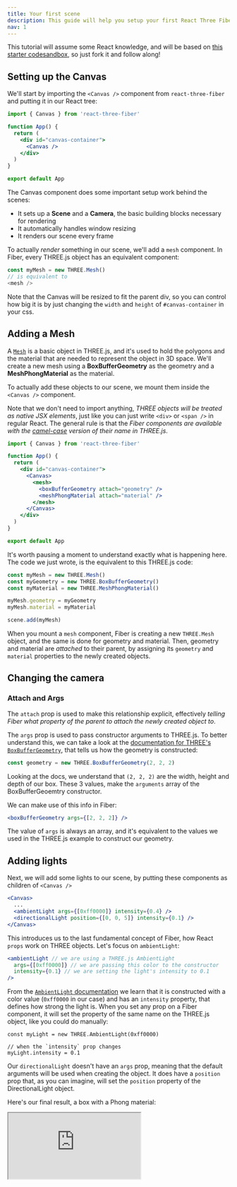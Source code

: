 ```yaml
---
title: Your first scene
description: This guide will help you setup your first React Three Fiber scene and introduce you to its core concepts.
nav: 1
---
```


This tutorial will assume some React knowledge, and will be based on [this starter codesandbox](), so just fork it and follow along!

## Setting up the Canvas

We'll start by importing the `<Canvas />` component from `react-three-fiber` and putting it in our React tree:

```jsx
import { Canvas } from 'react-three-fiber'

function App() {
  return (
    <div id="canvas-container">
      <Canvas />
    </div>
  )
}

export default App
```

The Canvas component does some important setup work behind the scenes:

- It sets up a **Scene** and a **Camera**, the basic building blocks necessary for rendering
- It automatically handles window resizing
- It renders our scene every frame

To actually _render_ something in our scene, we'll add a `mesh` component. In Fiber, every THREE.js object has an equivalent component:

```js
const myMesh = new THREE.Mesh()
// is equivalent to
<mesh />
```

Note that the Canvas will be resized to fit the parent div, so you can control how big it is by just changing the `width` and `height` of `#canvas-container` in your css.

## Adding a Mesh

A [`Mesh`](https://threejs.org/docs/#api/en/objects/Mesh) is a basic object in THREE.js, and it's used to hold the polygons and the material that are needed to represent the object in 3D space.
We'll create a new mesh using a **BoxBufferGeometry** as the geometry and a **MeshPhongMaterial** as the material.

To actually add these objects to our scene, we mount them inside the `<Canvas />` component.

Note that we don't need to import anything, _THREE objects will be treated as native JSX elements_, just like you can just write `<div>` or `<span />` in regular React.
The general rule is that the _Fiber components are available with the [camel-case](https://en.wikipedia.org/wiki/Camel_case) version of their name in THREE.js_.

```jsx
import { Canvas } from 'react-three-fiber'

function App() {
  return (
    <div id="canvas-container">
      <Canvas>
        <mesh>
          <boxBufferGeometry attach="geometry" />
          <meshPhongMaterial attach="material" />
        </mesh>
      </Canvas>
    </div>
  )
}

export default App
```

It's worth pausing a moment to understand exactly what is happening here. The code we just wrote, is the equivalent to this THREE.js code:

```jsx
const myMesh = new THREE.Mesh()
const myGeometry = new THREE.BoxBufferGeometry()
const myMaterial = new THREE.MeshPhongMaterial()

myMesh.geometry = myGeometry
myMesh.material = myMaterial

scene.add(myMesh)
```

When you mount a `mesh` component, Fiber is creating a new `THREE.Mesh` object, and the same is done for geometry and material.
Then, geometry and material are _attached_ to their parent, by assigning its `geometry` and `material` properties to the newly created objects.

## Changing the camera

### Attach and Args

The `attach` prop is used to make this relationship explicit, effectively _telling Fiber what property of the parent to attach the newly created object to_.

The `args` prop is used to pass constructor arguments to THREE.js.
To better understand this, we can take a look at the [documentation for THREE's `BoxBufferGeometry`](https://threejs.org/docs/#api/en/geometries/BoxBufferGeometry), that tells us how the geometry is constructed:

```js
const geometry = new THREE.BoxBufferGeometry(2, 2, 2)
```

Looking at the docs, we understand that `(2, 2, 2)` are the width, height and depth of our box. These 3 values, make the `arguments` array of the BoxBufferGeoemtry constructor.

We can make use of this info in Fiber:

```jsx
<boxBufferGeometry args={[2, 2, 2]} />
```

The value of `args` is always an array, and it's equivalent to the values we used in the THREE.js example to construct our geometry.

## Adding lights

Next, we will add some lights to our scene, by putting these components as children of `<Canvas />`

```jsx
<Canvas>
  ...
  <ambientLight args={[0xff0000]} intensity={0.4} />
  <directionalLight position={[0, 0, 5]} intensity={0.1} />
</Canvas>
```

This introduces us to the last fundamental concept of Fiber, how React `props` work on THREE objects. Let's focus on `ambientLight`:

```jsx
<ambientLight // we are using a THREE.js AmbientLight
  args={[0xff0000]} // we are passing this color to the constructor
  intensity={0.1} // we are setting the light's intensity to 0.1
/>
```

From the [`AmbientLight` documentation](https://threejs.org/docs/#api/en/lights/AmbientLight) we learn that it is constructed with a color value (`0xff0000` in our case) and has an `intensity` property, that defines how strong the light is.
When you set any prop on a Fiber component, it will set the property of the same name on the THREE.js object, like you could do manually:

```
const myLight = new THREE.AmbientLight(0xff0000)

// when the `intensity` prop changes
myLight.intensity = 0.1
```

Our `directionalLight` doesn't have an `args` prop, meaning that the default arguments will be used when creating the object. It does have a `position` prop that, as you can imagine, will set the `position` property of the DirectionalLight object.

Here's our final result, a box with a Phong material:

<iframe src="https://codesandbox.io/embed/12q81?codemirror=1&fontsize=14&hidenavigation=1&theme=dark&highlights=2,8,13&hidedevtools=1" />

**Exercise:**

- try different materials, like [`<meshNormalMaterial />`](https://threejs.org/docs/#api/en/materials/MeshNormalMaterial) or [`<meshBasicMaterial />`](https://threejs.org/docs/#api/en/materials/MeshBasicMaterial)
- try different geometries, like [`<sphereBufferGeometry />`](https://threejs.org/docs/#api/en/geometries/SphereBufferGeometry) or [`<octahedronBufferGeometry />`](https://threejs.org/docs/#api/en/geometries/OctahedronBufferGeometry)
- try changing the `position` on our `mesh` component, by setting the prop with the same name
- try extracting our mesh to a new component

<!--
Every scene starts with the `<Canvas />` component, which we can import from `react-three-fiber`:


In the example above, we can start getting familiar with some of the **basic concepts** of React Three Fiber:

1. We set a **camera** prop for the `<Canvas />` component. This is the initial position of Fiber's default **PerspectiveCamera** - which would otherwise be at `[0, 0, 5]`

2. We added a `<color />` component with `args` and `attach` props. This means that a new `THREE.Color` object will be created and set as the `background` property of the main `scene`.

```jsx
const color = new THREE.Color('black') // args is the arguments array, passed to the constructor
scene.background = color // set the property on a three.js object parent[attach] = object
```

3. We added a `<mesh />` component with a `<boxBufferGeometry />` child. Any component with `geometry` or `material` in its name, will automatically attach to the corresponding property of its parent:

```js
const myMesh = new THREE.Mesh() // <mesh />
const myGeometry = new THREE.BoxBufferGeometry() // <boxBufferGeometry />

myMesh.geometry = myGeometry // set the `geometry` property on our mesh
```

The `Canvas` will fill its parent element (try changing the width and height of `.App` in
`src/styles.css`)

**React Three Fiber can render any object from three.js**, using these simple rules:

- components will be camel-case, so `THREE.Mesh` will be `<mesh />` and `THREE.BoxBufferGeometry` will be `<boxBufferGeometry />`
- constructor arguments will be passed via the `args` prop, so `new THREE.Color("red")` will become `<color args={["red"]} />`

This gives you an initial idea of how React Three Fiber will work, but let's dive deeper!

## Meshes, Geometries and Materials

In the previous example, we created a `<mesh />` component with a `<boxBufferGeometry />` child.

This is equivalent to creating those objects in three.js, putting them together and adding them to the scene:

```js
const mesh = new THREE.Mesh()
const geometry = new THREE.BoxBufferGeometry()

mesh.geometry = geometry
scene.add(mesh)
```

We can add materials in the same way, let's say we want to use [`THREE.MeshNormalMaterial`](), we will have to use a camel-case version of the name, in this case `<meshPhysicalMaterial />`:

<iframe src="https://codesandbox.io/embed/cvxpd?codemirror=1&fontsize=14&hidenavigation=1&theme=dark&highlights=9&hidedevtools=1" />

**Exercise:**

- try different materials, like [`<meshPhongMaterial />`](https://threejs.org/docs/#api/en/materials/MeshPhongMaterial) or [`<meshBasicMaterial />`](https://threejs.org/docs/#api/en/materials/MeshBasicMaterial)
- try different geometries, like [`<sphereBufferGeometry />`](https://threejs.org/docs/#api/en/geometries/SphereBufferGeometry) or [`<octahedronBufferGeometry />`](https://threejs.org/docs/#api/en/geometries/OctahedronBufferGeometry)

## Loading Textures

We will now add a simple [`texture`](https://threejs.org/docs/index.html#api/en/textures/Texture) to our box, to make it look less boring!

This example will introduce you to the concept of three's **Loaders**, Fiber's [**useLoader**](/api/useloader) hook and a sprinkle of React's **Suspense**.

<iframe src="https://codesandbox.io/embed/xxrlt?codemirror=1&fontsize=14&hidenavigation=1&theme=dark&highlights=6,7,8,9,22,24&hidedevtools=1" />

Let's take a closer look:

- we moved our box _mesh_ to its own component, since **React Three Fiber Hooks** can only be used inside `<Canvas />` children.
- we imported the `useLoader` hook from Fiber.
  _useLoader_ expects at least two arguments, the first being a three.js `Loader` constructor, and the second being the url of the resource you want to load
  ```jsx
  useLoader(THREE.TextureLoader, url)
  ```
- we wrapped our `<MyBox />` component with a React Suspense block.

  ```jsx
  <React.Suspense fallback={null}>
    <MyBox />
  </React.Suspense>
  ```

  By doing this, we tell React that our component should not be rendered until our texture is finished loading, and that instead we want to render whatever element is passed to `fallback`.
  We will be just using `null` for now, but we will build something nicer later!

  <Callout>
    React Suspense is a big topic, we will get back to it later, but if you want to learn more, you
    should read this page.
  </Callout>

- Finally, we assign our newly loaded texture to the `map` property of `MeshBasicMaterial`

**Exercise:**

- try scaling the texture and changing its wrapping modes:

```jsx
// texture is scaled down to repeat twice
myTexture.repeat.set(2, 2)
// texture will now repeat both horizontally and vertically
myTexture.wrapS = myTexture.wrapT = THREE.RepeatWrapping
```

You can just add these lines right after assigning `myTexture` (line 10).

We can also simplify our texture loading by using drei's
[`useTexture`](https://github.com/pmndrs/drei#usetexture)

## Loading 3D Models

Boxes are boring, we all know that. Let's load a `gltf` file, and get introduced to the React Three Fiber ecosystem:

We will add a new dependency to our project, [`@react-three/drei`](https://github.com/pmndrs/drei).
Drei is a collection of useful helpers and abstractions for Fiber, and we will use a few of its components to improve our example.

<iframe src="https://codesandbox.io/embed/kmdi5?codemirror=1&fontsize=14&hidenavigation=1&theme=dark&highlights=6,7,8,9,22,24&hidedevtools=1" />

- we put our files in `public/model`, so that our resource will be served by the web server
- we load our model with drei's [`useGLTF`](https://github.com/pmndrs/drei#usetexture). Here's what's happening, in detail:
  - Suspense is triggered by `useGLTF`, so our component will not render until it's done loading
  - The `.gltf` file is fetched
  - All the related files (binaries and images) are fetched
  - Suspense is resolved and our component can now finally render
- we destructure nodes (the model's objects) and materials and assign them to a mesh's geometry and material

BONUS: we can add [OrbitControls](https://threejs.org/docs/index.html#examples/en/controls/OrbitControls)
by using drei's `<OrbitControls />` component - try dragging and scrolling in the scene

Phew, that's a lot to unpack. We will make this process easier later, when we'll introduce the [**gltfjsx**](https://github.com/pmndrs/gltfjsx) utility.

**Exercise:**

- try console logging the result of `useGLTF`, to see just what's returned from the hook
- try to load a `.glb` file - you can find some free-to-use files here https://github.com/KhronosGroup/glTF-Sample-Models/

## Moving to components

We will now refactor our previous example to better use React's strong suite, components!

<iframe src="https://codesandbox.io/embed/wudry?codemirror=1&fontsize=14&hidenavigation=1&theme=dark&highlights=5,6,7,8,9,10,11,12&hidedevtools=1" />

In the example, we created a new `MyBox` component that will render a new `mesh`, and we reuse it twice, with different `position` and `color` props. -->
